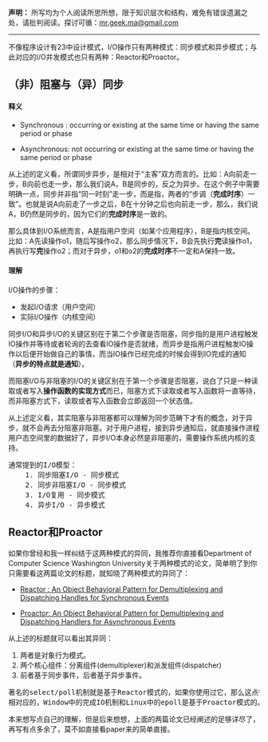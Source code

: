 **声明：** 所写均为个人阅读所思所想，限于知识层次和结构，难免有错误遗漏之处，请批判阅读。探讨可循：<mr.geek.ma@gmail.com>

* * *

不像程序设计有23中设计模式，I/O操作只有两种模式：同步模式和异步模式；与此对应的I/O并发模式也只有两种：Reactor和Proactor。

## （非）阻塞与（异）同步

#### 释义

* Synchronous : occurring or existing at the same time or having the same period or phase

* Asynchronous: not occurring or existing at the same time or having the same period or phase

<!--more-->

从上述的定义看，所谓同步异步，是相对于“主客”双方而言的。比如：A向前走一步，B向前也走一步，那么我们说A，B是同步的，反之为异步。在这个例子中需要明确一点，同步并非指“同一时刻”走一步，而是指，两者的“步调（**完成时序**）一致”。也就是说A向前走了一步之后，B在十分钟之后也向前走一步，那么，我们说A，B仍然是同步的，因为它们的**完成时序**是一致的。

那么具体到I/O系统而言，A是指用户空间（如某个应用程序），B是指内核空间。比如：A先读操作o1，随后写操作o2，那么同步情况下，B会先执行**完**读操作o1，再执行写**完**操作o2；而对于异步，o1和o2的**完成时序**不一定和A保持一致。

#### 理解

I/O操作的步骤：

+ 发起I/O请求（用户空间）
+ 实际I/O操作（内核空间）

同步I/O和异步I/O的关键区别在于第二个步骤是否阻塞，同步指的是用户进程触发IO操作并等待或者轮询的去查看IO操作是否就绪，而异步是指用户进程触发IO操作以后便开始做自己的事情，而当IO操作已经完成的时候会得到IO完成的通知（**异步的特点就是通知**）。

而阻塞I/O与非阻塞的I/O的关键区别在于第一个步骤是否阻塞，说白了只是一种读取或者写入**操作函数的实现方式**而已，阻塞方式下读取或者写入函数将一直等待，而非阻塞方式下，读取或者写入函数会立即返回一个状态值。

从上述定义看，其实阻塞与非阻塞都可以理解为同步范畴下才有的概念，对于异步，就不会再去分阻塞非阻塞。对于用户进程，接到异步通知后，就直接操作进程用户态空间里的数据好了，异步I/O本身必然是非阻塞的，需要操作系统内核的支持。

<pre>通常提到的I/O模型：
    1. 同步阻塞I/O - 同步模式
    2. 同步非阻塞I/O - 同步模式
    3. I/O复用 - 同步模式
    4. 异步I/O - 异步模式
</pre>

## Reactor和Proactor

如果你曾经和我一样纠结于这两种模式的异同，我推荐你直接看Department of Computer Science
Washington University关于两种模式的论文，简单明了到你只需要看这两篇论文的标题，就知晓了两种模式的异同了：

* [Reactor : An Object Behavioral Pattern for Demultiplexing and Dispatching Handles for Synchronous Events](http://www.cs.wustl.edu/~schmidt/PDF/reactor-siemens.pdf) 

* [Proactor: An Object Behavioral Pattern for Demultiplexing and Dispatching Handlers for Asynchronous Events](http://www.cs.wustl.edu/~schmidt/PDF/proactor.pdf) 

从上述的标题就可以看出其异同：

1. 两者是对象行为模式。
2. 两个核心组件：分离组件(demultiplexer)和派发组件(dispatcher)
3. 前者基于同步事件，后者基于异步事件。

<pre>
著名的select/poll机制就是基于Reactor模式的，如果你使用过它，那么这点很好理解。
相对应的，Window中的完成IO机制和Linux中的epoll是基于Proactor模式的。
</pre>

本来想写点自己的理解，但是后来想想，上面的两篇论文已经阐述的足够详尽了，再写有点多余了，莫不如直接看paper来的简单直接。